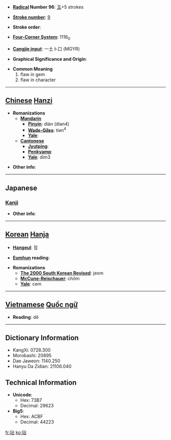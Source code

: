 * '''[[Wiktionary:Chinese radical index| Radical]] Number 96''': [[Wiktionary:Chinese radical index 玉|玉]]+5 strokes

* '''[[Wiktionary:Chinese total strokes index|Stroke number]]''': [[Wiktionary:Chinese total strokes index 9|9]]

* '''Stroke order''': 

* '''[[Wiktionary:Chinese four corner index|Four-Corner System]]''': 1116<sub>0</sub>

* '''[[Wiktionary:Chinese Cangjie index|Cangjie input]]''': 一土卜口 (MGYR)

* '''Graphical Significance and Origin''': 

* '''Common Meaning'''
*#flaw in gem
*# flaw in character


----

== [[Chinese]] [[Hanzi]] ==

* '''Romanizations'''
** '''[[Mandarin]]'''
*** '''[[Pinyin]]''': diàn (dian4)
*** '''[[Wade-Giles]]''': tien<sup>4</sup>
*** '''[[Yale]]''': 
** '''[[Cantonese]]'''
*** '''[[Jyutping]]''':
*** '''[[Penkyamp]]''': 
*** '''[[Yale]]''': dim3

* '''Other info''': 

----

==Japanese==
===[[Kanji]]===
{{kanji|on readings=[[てん]] (ten)
|kun readings=[[かける]] (kakeru)
}}

* '''Other info''':  

----

== [[Korean]] [[Hanja]] ==

* '''[[Hangeul]]''': 점

* '''[[Eumhun]] reading''': 

* '''Romanizations'''
** '''[[The 2000 South Korean Revised Romanization|The 2000 South Korean Revised]]''': jeom
** '''[[McCune-Reischauer]]''': chŏm
** '''[[Yale]]''': cem


----

== [[Vietnamese]] [[Quốc ngữ]] ==

* '''Reading''': dẽ

----

== Dictionary Information ==

* KangXi: 0728.300
* Morobashi: 20895
* Dae Jaweon: 1140.250
* Hanyu Da Zidian: 21106.040

== Technical Information ==

* '''Unicode''':
** Hex: 73B7
** Decimal: 29623
* '''Big5''':
** Hex: ACBF
** Decimal: 44223

[[fr:玷]]
[[ko:玷]]